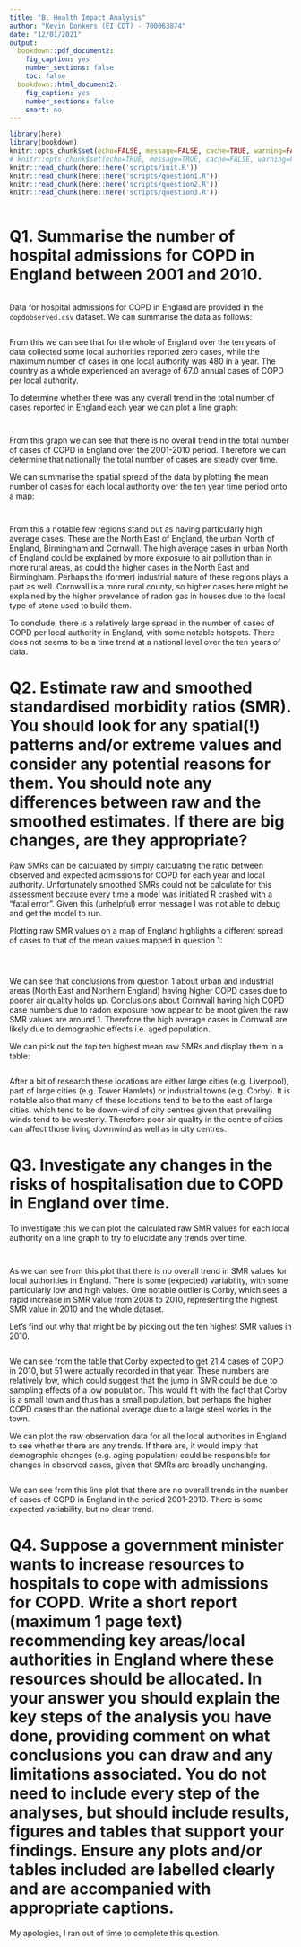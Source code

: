 ```yaml
---
title: "B. Health Impact Analysis"
author: "Kevin Donkers (EI CDT) - 700063874"
date: "12/01/2021"
output:
  bookdown::pdf_document2:
    fig_caption: yes
    number_sections: false
    toc: false
  bookdown::html_document2:
    fig_caption: yes
    number_sections: false
    smart: no
---
```

```r
library(here)
library(bookdown)
knitr::opts_chunk$set(echo=FALSE, message=FALSE, cache=TRUE, warning=FALSE, include=FALSE)
# knitr::opts_chunk$set(echo=TRUE, message=TRUE, cache=FALSE, warning=FALSE, include=TRUE)
knitr::read_chunk(here::here('scripts/init.R'))
knitr::read_chunk(here::here('scripts/question1.R'))
knitr::read_chunk(here::here('scripts/question2.R'))
knitr::read_chunk(here::here('scripts/question3.R'))
```


```r
```

# Q1. Summarise the number of hospital admissions for COPD in England between 2001 and 2010.

```r
```

Data for hospital admissions for COPD in England are provided in the `copdobserved.csv` dataset. We can summarise the data as follows:

```r
```

From this we can see that for the whole of England over the ten years of data collected some local authorities reported zero cases, while the maximum number of cases in one local authority was 480 in a year. The country as a whole experienced an average of 67.0 annual cases of COPD per local authority.

To determine whether there was any overall trend in the total number of cases reported in England each year we can plot a line graph:

```r
```
```r
```

From this graph we can see that there is no overall trend in the total number of cases of COPD in England over the 2001-2010 period. Therefore we can determine that nationally the total number of cases are steady over time.

We can summarise the spatial spread of the data by plotting the mean number of cases for each local authority over the ten year time period onto a map:

```r
```
```r
```

From this a notable few regions stand out as having particularly high average cases. These are the North East of England, the urban North of England, Birmingham and Cornwall. The high average cases in urban North of England could be explained by more exposure to air pollution than in more rural areas, as could the higher cases in the North East and Birmingham. Perhaps the (former) industrial nature of these regions plays a part as well. Cornwall is a more rural county, so higher cases here might be explained by the higher prevelance of radon gas in houses due to the local type of stone used to build them. 

To conclude, there is a relatively large spread in the number of cases of COPD per local authority in England, with some notable hotspots. There does not seems to be a time trend at a national level over the ten years of data.

# Q2. Estimate raw and smoothed standardised morbidity ratios (SMR). You should look for any spatial(!) patterns and/or extreme values and consider any potential reasons for them. You should note any differences between raw and the smoothed estimates. If there are big changes, are they appropriate?

Raw SMRs can be calculated by simply calculating the ratio between observed and expected admissions for COPD for each year and local authority. Unfortunately smoothed SMRs could not be calculate for this assessment because every time a model was initiated R crashed with a "fatal error". Given this (unhelpful) error message I was not able to debug and get the model to run.

Plotting raw SMR values on a map of England highlights a different spread of cases to that of the mean values mapped in question 1:

```r
```
```r
```
```r
```

We can see that conclusions from question 1 about urban and industrial areas (North East and Northern England) having higher COPD cases due to poorer air quality holds up. Conclusions about Cornwall having high COPD case numbers due to radon exposure now appear to be moot given the raw SMR values are around 1. Therefore the high average cases in Cornwall are likely due to demographic effects i.e. aged population.

We can pick out the top ten highest mean raw SMRs and display them in a table:

```r
```

After a bit of research these locations are either large cities (e.g. Liverpool), part of large cities (e.g. Tower Hamlets) or industrial towns (e.g. Corby). It is notable also that many of these locations tend to be to the east of large cities, which tend to be down-wind of city centres given that prevailing winds tend to be westerly. Therefore poor air quality in the centre of cities can affect those living downwind as well as in city centres.



# Q3. Investigate any changes in the risks of hospitalisation due to COPD in England over time.

To investigate this we can plot the calculated raw SMR values for each local authority on a line graph to try to elucidate any trends over time.

```r
```
```r
```

As we can see from this plot that there is no overall trend in SMR values for local authorities in England. There is some (expected) variability, with some particularly low and high values. One notable outlier is Corby, which sees a rapid increase in SMR value from 2008 to 2010, representing the highest SMR value in 2010 and the whole dataset. 

Let's find out why that might be by picking out the ten highest SMR values in 2010.

```r
```

We can see from the table that Corby expected to get 21.4 cases of COPD in 2010, but 51 were actually recorded in that year. These numbers are relatively low, which could suggest that the jump in SMR could be due to sampling effects of a low population. This would fit with the fact that Corby is a small town and thus has a small population, but perhaps the higher COPD cases than the national average due to a large steel works in the town.

We can plot the raw observation data for all the local authorities in England to see whether there are any trends. If there are, it would imply that demographic changes (e.g. aging population) could be responsible for changes in observed cases, given that SMRs are broadly unchanging.

```r
```

We can see from this line plot that there are no overall trends in the number of cases of COPD in England in the period 2001-2010. There is some expected variability, but no clear trend.

# Q4. Suppose a government minister wants to increase resources to hospitals to cope with admissions for COPD. Write a short report (maximum 1 page text) recommending key areas/local authorities in England where these resources should be allocated. In your answer you should explain the key steps of the analysis you have done, providing comment on what conclusions you can draw and any limitations associated. You do not need to include every step of the analyses, but should include results, figures and tables that support your findings. Ensure any plots and/or tables included are labelled clearly and are accompanied with appropriate captions.

My apologies, I ran out of time to complete this question.
